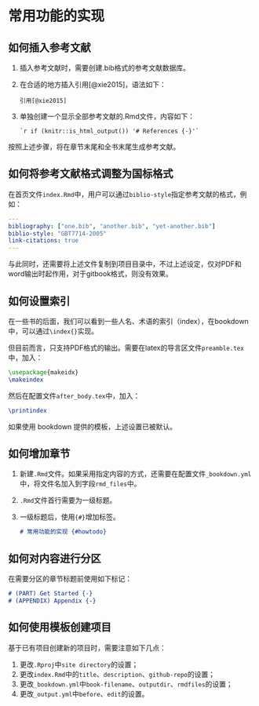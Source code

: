 # 常用功能的实现 {#howtodo}

## 如何插入参考文献

1. 插入参考文献时，需要创建.bib格式的参考文献数据库。
2. 在合适的地方插入引用[@xie2015]，语法如下：

   ```
   引用[@xie2015]
   ```
3. 单独创建一个显示全部参考文献的.Rmd文件，内容如下：
   ```
   `r if (knitr::is_html_output()) '# References {-}'`
   ```

按照上述步骤，将在章节末尾和全书末尾生成参考文献。

## 如何将参考文献格式调整为国标格式

在首页文件`index.Rmd`中，用户可以通过`biblio-style`指定参考文献的格式，例如：

```yaml
---
bibliography: ["one.bib", "another.bib", "yet-another.bib"]
biblio-style: "GBT7714-2005"
link-citations: true
---
```

与此同时，还需要将上述文件复制到项目目录中，不过上述设定，仅对PDF和word输出时起作用，对于gitbook格式，则没有效果。

## 如何设置索引

在一些书的后面，我们可以看到一些人名、术语的索引\index{索引}（index），在bookdown中，可以通过`\index{}`实现。

但目前而言，只支持PDF格式的输出。需要在latex的导言区文件`preamble.tex`中，加入：

```tex
\usepackage{makeidx}
\makeindex
```

然后在配置文件`after_body.tex`中，加入：

```tex
\printindex
```

如果使用 bookdown 提供的模板，上述设置已被默认。

## 如何增加章节

1. 新建`.Rmd`文件。如果采用指定内容的方式，还需要在配置文件`_bookdown.yml`中，将文件名加入到字段`rmd_files`中。
1. `.Rmd`文件首行需要为一级标题。
1. 一级标题后，使用`{#}`增加标签。

   ```markdown
   # 常用功能的实现 {#howtodo}
   ```

## 如何对内容进行分区

在需要分区的章节标题前使用如下标记：

```markdown
# (PART) Get Started {-}
# (APPENDIX) Appendix {-}
```

## 如何使用模板创建项目

基于已有项目创建新的项目时，需要注意如下几点：

1. 更改`.Rproj`中`site directory`的设置；
1. 更改`index.Rmd`中的`title`、`description`、`github-repo`的设置；
1. 更改`_bookdown.yml`中`book-filename`、`outputdir`、`rmdfiles`的设置；
1. 更改`_output.yml`中`before`、`edit`的设置。
